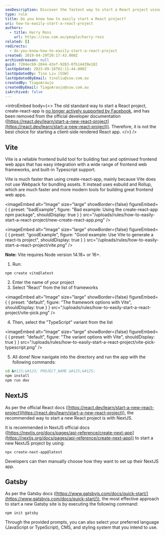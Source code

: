 ```yaml
---
seoDescription: Discover the fastest way to start a React project using modern tools like Vite and Next.js.
type: rule
title: Do you know how to easily start a React project?
uri: how-to-easily-start-a-react-project
authors:
  - title: Harry Ross
    url: https://ssw.com.au/people/harry-ross
related: []
redirects:
  - do-you-know-how-to-easily-start-a-react-project
created: 2019-04-29T20:17:43.000Z
archivedreason: null
guid: 7284ecb9-2844-42ef-9283-0fb14439e182
lastUpdated: 2023-09-18T02:11:44.000Z
lastUpdatedBy: Tino Liu [SSW]
lastUpdatedByEmail: tinoliu@ssw.com.au
createdBy: TiagoAraujo
createdByEmail: TiagoAraujo@ssw.com.au
isArchived: false
---
```

<introEmbed
  body={<>
The old standard way to start a React project, create-react-app is [no longer actively supported by Facebook](https://github.com/facebook/create-react-app/discussions/11086#discussioncomment-956516), and has been removed from the official developer documentation ([https://react.dev/learn/start-a-new-react-project](https://react.dev/learn/start-a-new-react-project)). Therefore, it is not the best choice for starting a client-side rendered React app.
  </>}
/>
## Vite

Vite is a reliable frontend build tool for building fast and optimised frontend web apps that has easy integration with a wide range of frontend web frameworks, and built-in Typescript support.

Vite is much faster than using create-react-app, mainly because Vite does not use Webpack for bundling assets. It instead uses esbuild and Rollup, which are much faster and more modern tools for building great frontend web apps.

<imageEmbed
  alt="Image"
  size="large"
  showBorder={false}
  figureEmbed={ {
    preset: "badExample",
    figure: "Bad example: Using the create-react-app npm package",
    shouldDisplay: true
  } }
  src="/uploads/rules/how-to-easily-start-a-react-project/new-create-react-app.png"
/>


<imageEmbed
  alt="Image"
  size="large"
  showBorder={false}
  figureEmbed={ {
    preset: "goodExample",
    figure: "Good example: Use Vite to generate a react-ts project",
    shouldDisplay: true
  } }
  src="/uploads/rules/how-to-easily-start-a-react-project/vite.png"
/>

**Note:** Vite requires Node version 14.18+ or 16+.

1. Run:

```shell
npm create vite@latest
```

2. Enter the name of your project
3. Select "React" from the list of frameworks


<imageEmbed
  alt="Image"
  size="large"
  showBorder={false}
  figureEmbed={ {
    preset: "default",
    figure: "The framework options with Vite",
    shouldDisplay: true
  } }
  src="/uploads/rules/how-to-easily-start-a-react-project/vite-pick.png"
/>


4. Then, select the "TypeScript" variant from the list


<imageEmbed
  alt="Image"
  size="large"
  showBorder={false}
  figureEmbed={ {
    preset: "default",
    figure: "The variant options with Vite",
    shouldDisplay: true
  } }
  src="/uploads/rules/how-to-easily-start-a-react-project/vite-pick-typescript.png"
/>


5. All done! Now navigate into the directory and run the app with the following commands:

```bash
cd &#123;&#123; PROJECT_NAME &#125;&#125;
npm install
npm run dev
```

## NextJS

As per the official React docs ([https://react.dev/learn/start-a-new-react-project](https://react.dev/learn/start-a-new-react-project)), the recommended way to start a new React project is with NextJS.

It is recommended in NextJS official docs ([https://nextjs.org/docs/pages/api-reference/create-next-app](https://nextjs.org/docs/pages/api-reference/create-next-app)) to start a new NextJS project by using:

```shell
npx create-next-app@latest
```

Developers can then manually choose how they want to set up their NextJS app.

## Gatsby

As per the Gatsby docs ([https://www.gatsbyjs.com/docs/quick-start/](https://www.gatsbyjs.com/docs/quick-start/)), the most effective approach to start a new Gatsby site is by executing the following command:

```shell
npm init gatsby
```

Through the provided prompts, you can also select your preferred language (JavaScript or TypeScript), CMS, and styling system that you intend to use.
